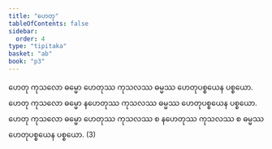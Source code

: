 ```yaml
---
title: "ဟေတု"
tableOfContents: false
sidebar:
  order: 4
type: "tipitaka"
basket: "ab"
book: "p3"
---
```



<DynamicBreadcrumb />

<Division number="12" book="p3" e="ch" v="39" p="197">

<Paragraph number="19" book="p3">
ဟေတု ကုသလော ဓမ္မော ဟေတုဿ ကုသလဿ ဓမ္မဿ ဟေတုပစ္စယေန ပစ္စယော. ဟေတု ကုသလော ဓမ္မော နဟေတုဿ ကုသလဿ ဓမ္မဿ ဟေတုပစ္စယေန ပစ္စယော. ဟေတု ကုသလော ဓမ္မော ဟေတုဿ ကုသလဿ စ နဟေတုဿ ကုသလဿ စ ဓမ္မဿ ဟေတုပစ္စယေန ပစ္စယော. (3)
</Paragraph>
</Division>